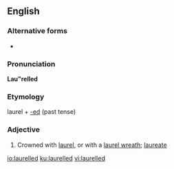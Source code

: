 ==English==

===Alternative forms===
* {{l|en|laureled}}

===Pronunciation===
'''Lau"relled'''

===Etymology===
laurel + [[-ed]] (past tense)

===Adjective===
{{head|en|adjective}}
# Crowned with [[laurel]], or with a [[laurel wreath]]; [[laureate]]

[[io:laurelled]]
[[ku:laurelled]]
[[vi:laurelled]]